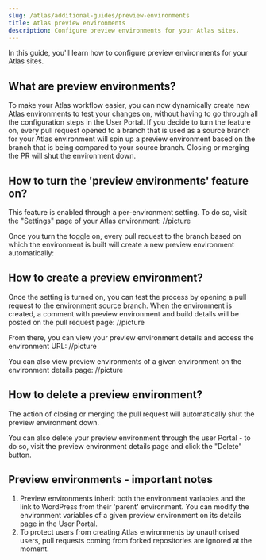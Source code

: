 ```yaml
---
slug: /atlas/additional-guides/preview-environments
title: Atlas preview environments
description: Configure preview environments for your Atlas sites.
---
```


In this guide, you'll learn how to configure preview environments for your Atlas sites. 

## What are preview environments?
To make your Atlas workflow easier, you can now dynamically create new Atlas environments to test your changes on, without having to go through all the configuration steps in the User Portal.
If you decide to turn the feature on, every pull request opened to a branch that is used as a source branch for your Atlas environment will spin up a preview environment based on the branch that is being compared to your source branch. Closing or merging the PR will shut the environment down.


## How to turn the 'preview environments' feature on?
This feature is enabled through a per-environment setting. To do so, visit the "Settings" page of your Atlas environment:
//picture

Once you turn the toggle on, every pull request to the branch based on which the environment is built will create a new preview environment automatically:


## How to create a preview environment? 
Once the setting is turned on, you can test the process by opening a pull request to the environment source branch. When the environment is created, a comment with preview environment and build details will be posted on the pull request page:
//picture


From there, you can view your preview environment details and access the environment URL:
//picture

You can also view preview environments of a given environment on the environment details page:
//picture


## How to delete a preview environment?
The action of closing or merging the pull request will automatically shut the preview environment down.

You can also delete your preview environment through the user Portal - to do so, visit the preview environment details page and click the "Delete" button.

## Preview environments - important notes
1. Preview environments inherit both the environment variables and the link to WordPress from their 'parent' environment. You can modify the environment variables of a given preview environment on its details page in the User Portal.
2. To protect users from creating Atlas environments by unauthorised users, pull requests coming from forked repositories are ignored at the moment.

